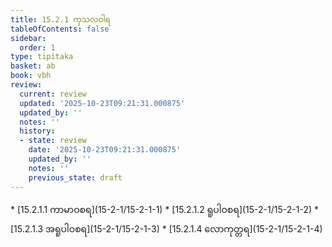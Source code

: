 ```yaml
---
title: 15.2.1 ကုသလဝါရ
tableOfContents: false
sidebar:
  order: 1
type: tipitaka
basket: ab
book: vbh
review:
  current: review
  updated: '2025-10-23T09:21:31.000875'
  updated_by: ''
  notes: ''
  history:
  - state: review
    date: '2025-10-23T09:21:31.000875'
    updated_by: ''
    notes: ''
    previous_state: draft
---
```



<ReviewStatus review={frontmatter.review} showDetails={true} />

<HypothesisAnnotation frontmatter={frontmatter} />

<DynamicBreadcrumb />



<TableOfContents book="vbh" section="15.2.1">
* [15.2.1.1 ကာမာဝစရ](15-2-1/15-2-1-1)
* [15.2.1.2 ရူပါဝစရ](15-2-1/15-2-1-2)
* [15.2.1.3 အရူပါဝစရ](15-2-1/15-2-1-3)
* [15.2.1.4 လောကုတ္တရ](15-2-1/15-2-1-4)
</TableOfContents>